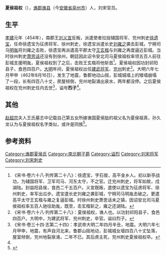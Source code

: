 '''夏侯祖权'''（{{bd|？||？|catIdx=}}），[[谯郡|谯郡]][[谯县|谯县]]（今[[安徽省|安徽省]][[亳州市|亳州市]]）人，刘宋官员。

==生平==
[[孝建|孝建]]元年（454年），南郡王[[刘义宣|刘义宣]]反叛，派遣使者拉拢辅国将军、兖州刺史[[徐遗宝|徐遗宝]]，任命徐遗宝为征虏将军、徐州刺史，徐遗宝派遣长史[[刘雍之|刘雍之]]袭击彭城，宁朔司马[[明胤|明胤]]将刘雍之击败，徐遗宝再派遣高平郡太守[[王玄楷|王玄楷]]与刘雍之再度逼近彭城。当时徐州刺史[[萧思话|萧思话]]还没有到徐州，朝廷因此诏令安北司马夏侯祖权率领五百人前往彭城支援明胤，夏侯祖权到了之后，击败王玄楷将他斩首<ref>《宋书·卷六十八·列传第二十八》：徐遗宝，字石俊，高平金乡人。初以新亭战功，为辅国将军、卫军司马、河东太守，不之官。迁兖州刺史，将军如故，戍湖陆。封益阳县侯，食邑二千五百户。义宣既叛，遣使以遗宝为征虏将军、徐州刺史，率军出瓜步。遗宝遣长史刘雍之袭彭城，宁朔司马明胤击破之。更遣高平太守王玄楷与雍之复逼彭城。时徐州刺史萧思话未之镇，因诏安北司马夏侯祖权率五百人驰往助胤，既至，击玄楷斩之，雍之还湖陆。</ref>。夏侯祖权因功封祁阳县子，食邑四百户。[[大明_(刘宋)|大明]]年间，夏侯祖权出任[[建武将军|建武将军]]、[[兖州_(古代)|兖州]]刺史<ref name=autogenerated1>《宋书·卷六十八·列传第二十八》：夏侯祖权，谯人也。以功封祁阳县子，食邑四百户。大明中，为建武将军、兖州刺史，卒官。谥曰烈子。</ref>。大明六年七月甲申（462年8月16日），发生了地震，鲁郡地动山摇，彭城城墙上的矮墙崩塌了一段，长有四百八十丈，房屋倾倒，兖州地裂涌出泉水，两年都没停。之后夏侯祖权在兖州刺史任内去世<ref>《宋书·卷三十四·志第二十四》：孝武帝大明二年四月辛丑，地震。大明六年七月甲申，地震，有声自河北来，鲁郡山摇地动，彭城城女墙四百八十丈坠落，屋室倾倒，兖州地裂泉涌，二年不已。其后虏主死，兖州刺史夏侯祖权卒。</ref>，谥号'''烈子'''<ref name=autogenerated1 />。

==其他==
[[赵超宗|赵超宗]]夫人王氏墓志中记载自己第五女所嫁谯国夏侯朏的祖父名为夏侯祖真，孙久龙认为与夏侯祖权名字类似，或许是同族<ref name=autogenerated2>{{Citation| author=孙久龙   | year=2019年| title=《从南北朝赵超宗夫妇墓志看其家族的婚姻网络》| periodical=《史学月刊》| volume=| issue=05期 | pages=130-133| url=http://www.cnki.com.cn/Article/CJFDTOTAL-SXYK201905014.htm| doi=| oclc=}}</ref>。

==参考资料==
{{reflist}}

[[Category:谯郡夏侯氏|Category:谯郡夏侯氏]]
[[Category:南北朝子爵|Category:南北朝子爵]]
[[Category:谥烈|Category:谥烈]]
[[Category:刘宋将军|Category:刘宋将军]]
[[Category:刘宋刺史|Category:刘宋刺史]]